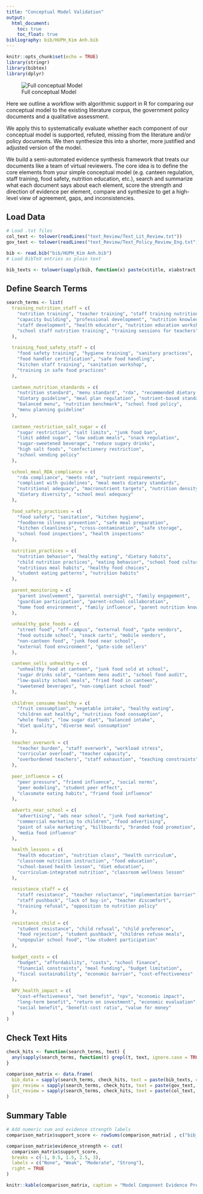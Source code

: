 ```yaml
---
title: "Conceptual Model Validation"
output:
  html_document:
    toc: true
    toc_float: true
bibliography: bib/HUPH_Kim Anh.bib
---
```


```r
knitr::opts_chunk$set(echo = TRUE)
library(stringr)
library(bibtex)
library(dplyr)
```

![Full conceptual Model](figures/Framework.png)

Here we outline a workflow with algorithmic support in R for comparing our conceptual model to the existing literature corpus, the government policy documents and a qualitative assessment.

We apply this to systematically evaluate whether each component of our conceptual model is supported, refuted, missing from the literature and/or policy documents. We then synthesize this into a shorter, more justified and adjusted version of the model.

We build a semi-automated evidence synthesis framework that treats our documents like a team of virtual reviewers. The core idea is to define the core elements from your simple conceptual model (e.g. canteen regulation, staff training, food safety, nutrition education, etc.), search and summarize what each document says about each element, score the strength and direction of evidence per element, compare and synthesize to get a high-level view of agreement, gaps, and inconsistencies.

## Load Data

```r
# Load .txt files
col_text <- tolower(readLines("text_Review/Text_Lit_Review.txt"))
gov_text <- tolower(readLines("text_Review/Text_Policy_Review_Eng.txt"))

bib <- read.bib("bib/HUPH_Kim Anh.bib")
# Load BibTeX entries as plain text

bib_texts <- tolower(sapply(bib, function(x) paste(x$title, x$abstract, collapse = " ")))

```

## Define Search Terms

```r
search_terms <- list(
  training_nutrition_staff = c(
    "nutrition training", "teacher training", "staff training nutrition", 
    "capacity building", "professional development", "nutrition knowledge", 
    "staff development", "health educator", "nutrition education workshop", 
    "school staff nutrition training", "training sessions for teachers"
  ),
  
  training_food_safety_staff = c(
    "food safety training", "hygiene training", "sanitary practices", 
    "food handler certification", "safe food handling", 
    "kitchen staff training", "sanitation workshop", 
    "training in safe food practices"
  ),
  
  canteen_nutrition_standards = c(
    "nutrition standard", "menu standard", "rda", "recommended dietary allowance", 
    "dietary guideline", "meal plan regulation", "nutrient-based standard", 
    "balanced menu", "nutrition benchmark", "school food policy", 
    "menu planning guideline"
  ),
  
  canteen_restriction_salt_sugar = c(
    "sugar restriction", "salt limits", "junk food ban", 
    "limit added sugar", "low sodium meals", "snack regulation", 
    "sugar-sweetened beverage", "reduce sugary drinks", 
    "high salt foods", "confectionery restriction", 
    "school vending policy"
  ),
  
  school_meal_RDA_compliance = c(
    "rda compliance", "meets rda", "nutrient requirements", 
    "compliant with guidelines", "meal meets dietary standards", 
    "nutritional adequacy", "macronutrient targets", "nutrition density", 
    "dietary diversity", "school meal adequacy"
  ),
  
  food_safety_practices = c(
    "food safety", "sanitation", "kitchen hygiene", 
    "foodborne illness prevention", "safe meal preparation", 
    "kitchen cleanliness", "cross-contamination", "safe storage", 
    "school food inspections", "health inspections"
  ),
  
  nutrition_practices = c(
    "nutrition behavior", "healthy eating", "dietary habits", 
    "child nutrition practices", "eating behavior", "school food culture", 
    "nutritious meal habits", "healthy food choices", 
    "student eating patterns", "nutrition habits"
  ),
  
  parent_monitoring = c(
    "parent involvement", "parental oversight", "family engagement", 
    "guardian participation", "parent-school collaboration", 
    "home food environment", "family influence", "parent nutrition knowledge"
  ),
  
  unhealthy_gate_foods = c(
    "street food", "off-campus", "external food", "gate vendors", 
    "food outside school", "snack carts", "mobile vendors", 
    "non-canteen food", "junk food near school", 
    "external food environment", "gate-side sellers"
  ),
  
  canteen_sells_unhealthy = c(
    "unhealthy food at canteen", "junk food sold at school", 
    "sugar drinks sold", "canteen menu audit", "school food audit", 
    "low-quality school meals", "fried food in canteen", 
    "sweetened beverages", "non-compliant school food"
  ),
  
  children_consume_healthy = c(
    "fruit consumption", "vegetable intake", "healthy eating", 
    "children eat healthy", "nutritious food consumption", 
    "whole foods", "low sugar diet", "balanced intake", 
    "diet quality", "diverse meal consumption"
  ),
  
  teacher_overwork = c(
    "teacher burden", "staff overwork", "workload stress", 
    "curricular overload", "teacher capacity", 
    "overburdened teachers", "staff exhaustion", "teaching constraints"
  ),
  
  peer_influence = c(
    "peer pressure", "friend influence", "social norms", 
    "peer modeling", "student peer effect", 
    "classmate eating habits", "friend food influence"
  ),
  
  adverts_near_school = c(
    "advertising", "ads near school", "junk food marketing", 
    "commercial marketing to children", "food advertising", 
    "point of sale marketing", "billboards", "branded food promotion", 
    "media food influence"
  ),
  
  health_lessons = c(
    "health education", "nutrition class", "health curriculum", 
    "classroom nutrition instruction", "food education", 
    "school-based health lesson", "diet education", 
    "curriculum-integrated nutrition", "classroom wellness lesson"
  ),
  
  resistance_staff = c(
    "staff resistance", "teacher reluctance", "implementation barrier", 
    "staff pushback", "lack of buy-in", "teacher discomfort", 
    "training refusal", "opposition to nutrition policy"
  ),
  
  resistance_child = c(
    "student resistance", "child refusal", "child preference", 
    "food rejection", "student pushback", "children refuse meals", 
    "unpopular school food", "low student participation"
  ),
  
  budget_costs = c(
    "budget", "affordability", "costs", "school finance", 
    "financial constraints", "meal funding", "budget limitation", 
    "fiscal sustainability", "economic barrier", "cost-effectiveness"
  ),
  
  NPV_health_impact = c(
    "cost-effectiveness", "net benefit", "npv", "economic impact", 
    "long-term benefit", "return on investment", "economic evaluation", 
    "social benefit", "benefit-cost ratio", "value for money"
  )
)


```

## Check Text Hits

```r
check_hits <- function(search_terms, text) {
  any(sapply(search_terms, function(t) grepl(t, text, ignore.case = TRUE)))
}

comparison_matrix <- data.frame(
  bib_data = sapply(search_terms, check_hits, text = paste(bib_texts, collapse = " ")),
  gov_review = sapply(search_terms, check_hits, text = paste(gov_text, collapse = " ")),
  lit_review = sapply(search_terms, check_hits, text = paste(col_text, collapse = " "))
)
```

## Summary Table

```r

# Add numeric sum and evidence strength labels
comparison_matrix$support_score <- rowSums(comparison_matrix[ , c("bib_data", "gov_review", "lit_review")])

comparison_matrix$evidence_strength <- cut(
  comparison_matrix$support_score,
  breaks = c(-1, 0.5, 1.5, 2.5, 3),
  labels = c("None", "Weak", "Moderate", "Strong"),
  right = TRUE
)

knitr::kable(comparison_matrix, caption = "Model Component Evidence Presence")
```

